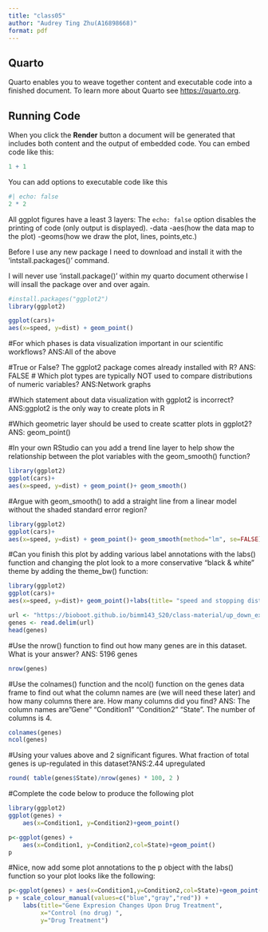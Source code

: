 ```yaml
---
title: "class05"
author: "Audrey Ting Zhu(A16898668)"
format: pdf
---
```


## Quarto

Quarto enables you to weave together content and executable code into a finished document. To learn more about Quarto see <https://quarto.org>.

## Running Code

When you click the **Render** button a document will be generated that includes both content and the output of embedded code. You can embed code like this:

```r
1 + 1
```

You can add options to executable code like this 

```r
#| echo: false
2 * 2
```
All ggplot figures have a least 3 layers:
The `echo: false` option disables the printing of code (only output is displayed).
-data
-aes(how the data map to the plot)
-geoms(how we draw the plot, lines, points,etc.)

Before I use any new package I need to download and install it with the 'intstall.packages()' command.

I will never use 'install.package()' within my quarto document otherwise I will insall the package over and over again. 

```r
#install.packages("ggplot2")
library(ggplot2)

ggplot(cars)+ 
aes(x=speed, y=dist) + geom_point()

```
#For which phases is data visualization important in our scientific workflows? ANS:All of the above

#True or False? The ggplot2 package comes already installed with R? ANS: FALSE
# Which plot types are typically NOT used to compare distributions of numeric variables? ANS:Network graphs

#Which statement about data visualization with ggplot2 is incorrect? ANS:ggplot2 is the only way to create plots in R

#Which geometric layer should be used to create scatter plots in ggplot2? ANS: geom_point()

#In your own RStudio can you add a trend line layer to help show the relationship between the plot variables with the geom_smooth() function?
```r
library(ggplot2)
ggplot(cars)+ 
aes(x=speed, y=dist) + geom_point()+ geom_smooth()
```
#Argue with geom_smooth() to add a straight line from a linear model without the shaded standard error region?
```r
library(ggplot2)
ggplot(cars)+ 
aes(x=speed, y=dist) + geom_point()+ geom_smooth(method="lm", se=FALSE)
```
#Can you finish this plot by adding various label annotations with the labs() function and changing the plot look to a more conservative “black & white” theme by adding the theme_bw() function:
```r
library(ggplot2)
ggplot(cars)+ 
aes(x=speed, y=dist)+ geom_point()+labs(title= "speed and stopping distance of cars",x="speed(MPH)", y="stopping distance(ft)", subtitle="correlation",caption="Dataset:cars")+ geom_smooth(method="lm", se=FALSE) + theme_bw()
```


```r
url <- "https://bioboot.github.io/bimm143_S20/class-material/up_down_expression.txt"
genes <- read.delim(url)
head(genes)
```

#Use the nrow() function to find out how many genes are in this dataset. What is your answer? ANS: 5196 genes
```r
nrow(genes)
```

#Use the colnames() function and the ncol() function on the genes data frame to find out what the column names are (we will need these later) and how many columns there are. How many columns did you find? ANS: The column names are"Gene"       "Condition1" "Condition2" "State". The number of columns is 4.
```r
colnames(genes)
ncol(genes)
```
#Using your values above and 2 significant figures. What fraction of total genes is up-regulated in this dataset?ANS:2.44 upregulated
```r
round( table(genes$State)/nrow(genes) * 100, 2 )

```
#Complete the code below to produce the following plot
```r
library(ggplot2)
ggplot(genes) + 
    aes(x=Condition1, y=Condition2)+geom_point()
```

```r
p<-ggplot(genes) + 
    aes(x=Condition1, y=Condition2,col=State)+geom_point()
p
```

#Nice, now add some plot annotations to the p object with the labs() function so your plot looks like the following:
```r
p<-ggplot(genes) + aes(x=Condition1,y=Condition2,col=State)+geom_point()
p + scale_colour_manual(values=c("blue","gray","red")) +
    labs(title="Gene Expresion Changes Upon Drug Treatment",
         x="Control (no drug) ",
         y="Drug Treatment")
```








